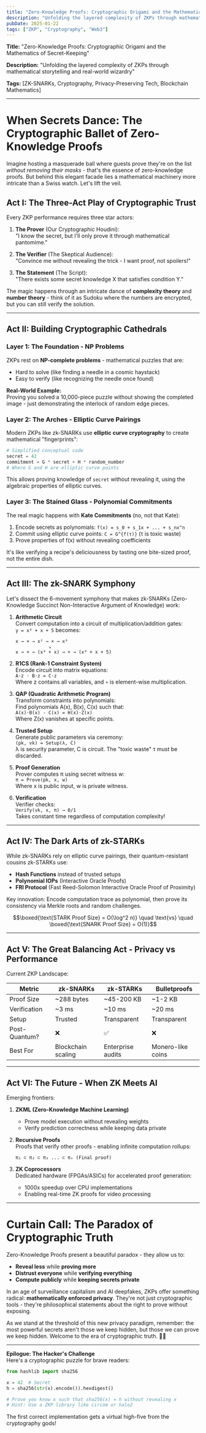 ```yaml
---
title: "Zero-Knowledge Proofs: Cryptographic Origami and the Mathematics of Secret-Keeping"
description: "Unfolding the layered complexity of ZKPs through mathematical storytelling and real-world wizardry"
pubDate: 2025-01-22
tags: ["ZKP", "Cryptography", "Web3"]
---
```




**Title:** "Zero-Knowledge Proofs: Cryptographic Origami and the Mathematics of Secret-Keeping"  

**Description:** "Unfolding the layered complexity of ZKPs through mathematical storytelling and real-world wizardry"  

**Tags:** [ZK-SNARKs, Cryptography, Privacy-Preserving Tech, Blockchain Mathematics]  

---

# When Secrets Dance: The Cryptographic Ballet of Zero-Knowledge Proofs  

Imagine hosting a masquerade ball where guests prove they're on the list *without removing their masks* - that's the essence of zero-knowledge proofs. But behind this elegant facade lies a mathematical machinery more intricate than a Swiss watch. Let's lift the veil.

## Act I: The Three-Act Play of Cryptographic Trust  

Every ZKP performance requires three star actors:  

1. **The Prover** (Our Cryptographic Houdini):  
   "I know the secret, but I'll only prove it through mathematical pantomime."  

2. **The Verifier** (The Skeptical Audience):  
   "Convince me without revealing the trick - I want proof, not spoilers!"  

3. **The Statement** (The Script):  
   "There exists some secret knowledge X that satisfies condition Y."  

The magic happens through an intricate dance of **complexity theory** and **number theory** - think of it as Sudoku where the numbers are encrypted, but you can still verify the solution.

---

## Act II: Building Cryptographic Cathedrals  

### Layer 1: The Foundation - NP Problems  
ZKPs rest on **NP-complete problems** - mathematical puzzles that are:  
- Hard to solve (like finding a needle in a cosmic haystack)  
- Easy to verify (like recognizing the needle once found)  

**Real-World Example:**  
Proving you solved a 10,000-piece puzzle without showing the completed image - just demonstrating the interlock of random edge pieces.

### Layer 2: The Arches - Elliptic Curve Pairings  
Modern ZKPs like zk-SNARKs use **elliptic curve cryptography** to create mathematical "fingerprints":  
```python
# Simplified conceptual code
secret = 42
commitment = G * secret + H * random_number 
# Where G and H are elliptic curve points
```  
This allows proving knowledge of `secret` without revealing it, using the algebraic properties of elliptic curves.

### Layer 3: The Stained Glass - Polynomial Commitments  
The real magic happens with **Kate Commitments** (no, not that Kate):  
1. Encode secrets as polynomials: `f(x) = s_0 + s_1x + ... + s_nx^n`  
2. Commit using elliptic curve points: `C = G^{f(τ)}` (τ is toxic waste)  
3. Prove properties of f(x) without revealing coefficients  

It's like verifying a recipe's deliciousness by tasting one bite-sized proof, not the entire dish.

---

## Act III: The zk-SNARK Symphony  

Let's dissect the 6-movement symphony that makes zk-SNARKs (Zero-Knowledge Succinct Non-Interactive Argument of Knowledge) work:

1. **Arithmetic Circuit**  
   Convert computation into a circuit of multiplication/addition gates:  
   `y = x³ + x + 5` becomes:  
   ```
   x → × → x² → × → x³  
               ↘  
   x → + → (x³ + x) → + → (x³ + x + 5)
   ```

2. **R1CS (Rank-1 Constraint System)**  
   Encode circuit into matrix equations:  
   `A·z ◦ B·z = C·z`  
   Where z contains all variables, and ◦ is element-wise multiplication.

3. **QAP (Quadratic Arithmetic Program)**  
   Transform constraints into polynomials:  
   Find polynomials A(x), B(x), C(x) such that:  
   `A(x)·B(x) - C(x) = H(x)·Z(x)`  
   Where Z(x) vanishes at specific points.

4. **Trusted Setup**  
   Generate public parameters via ceremony:  
   `(pk, vk) = Setup(λ, C)`  
   λ is security parameter, C is circuit. The "toxic waste" τ must be discarded.

5. **Proof Generation**  
   Prover computes π using secret witness w:  
   `π = Prove(pk, x, w)`  
   Where x is public input, w is private witness.

6. **Verification**  
   Verifier checks:  
   `Verify(vk, x, π) → 0/1`  
   Takes constant time regardless of computation complexity!

---

## Act IV: The Dark Arts of zk-STARKs  

While zk-SNARKs rely on elliptic curve pairings, their quantum-resistant cousins zk-STARKs use:  

- **Hash Functions** instead of trusted setups  
- **Polynomial IOPs** (Interactive Oracle Proofs)  
- **FRI Protocol** (Fast Reed-Solomon Interactive Oracle Proof of Proximity)  

Key innovation: Encode computation trace as polynomial, then prove its consistency via Merkle roots and random challenges.

```math
\boxed{\text{STARK Proof Size} = O(\log^2 n)} \quad \text{vs} \quad \boxed{\text{SNARK Proof Size} = O(1)}
```

---

## Act V: The Great Balancing Act - Privacy vs Performance  

Current ZKP Landscape:  

| Metric          | zk-SNARKs          | zk-STARKs         | Bulletproofs      |  
|-----------------|--------------------|-------------------|-------------------|  
| Proof Size      | ~288 bytes         | ~45-200 KB        | ~1-2 KB           |  
| Verification    | ~3 ms              | ~10 ms            | ~20 ms            |  
| Setup           | Trusted            | Transparent       | Transparent       |  
| Post-Quantum?   | ❌                 | ✅                | ❌                |  
| Best For        | Blockchain scaling | Enterprise audits | Monero-like coins |  

---

## Act VI: The Future - When ZK Meets AI  

Emerging frontiers:  

1. **ZKML (Zero-Knowledge Machine Learning)**  
   - Prove model execution without revealing weights  
   - Verify prediction correctness while keeping data private  

2. **Recursive Proofs**  
   Proofs that verify other proofs - enabling infinite computation rollups:  
   ```
   π₁ ⊂ π₂ ⊂ π₃ ... ⊂ πₙ (Final proof)
   ```

3. **ZK Coprocessors**  
   Dedicated hardware (FPGAs/ASICs) for accelerated proof generation:  
   - 1000x speedup over CPU implementations  
   - Enabling real-time ZK proofs for video processing  

---

# Curtain Call: The Paradox of Cryptographic Truth  

Zero-Knowledge Proofs present a beautiful paradox - they allow us to:  
- **Reveal less** while **proving more**  
- **Distrust everyone** while **verifying everything**  
- **Compute publicly** while **keeping secrets private**  

In an age of surveillance capitalism and AI deepfakes, ZKPs offer something radical: **mathematically enforced privacy**. They're not just cryptographic tools - they're philosophical statements about the right to prove without exposing.

As we stand at the threshold of this new privacy paradigm, remember: the most powerful secrets aren't those we keep hidden, but those we can prove we keep hidden. Welcome to the era of cryptographic truth. 🔐✨

---

**Epilogue: The Hacker's Challenge**  
Here's a cryptographic puzzle for brave readers:  
```python
from hashlib import sha256

x = 42  # Secret
h = sha256(str(x).encode()).hexdigest()

# Prove you know x such that sha256(x) = h without revealing x
# Hint: Use a ZKP library like circom or halo2
```

The first correct implementation gets a virtual high-five from the cryptography gods!